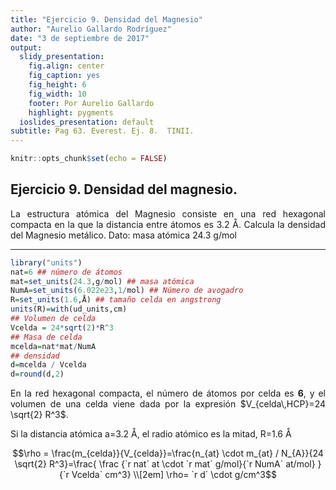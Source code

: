 ```yaml
---
title: "Ejercicio 9. Densidad del Magnesio"
author: "Aurelio Gallardo Rodríguez"
date: "3 de septiembre de 2017"
output:
  slidy_presentation:
    fig.align: center
    fig_caption: yes
    fig_height: 6
    fig_width: 10
    footer: Por Aurelio Gallardo
    highlight: pygments
  ioslides_presentation: default
subtitle: Pag 63. Everest. Ej. 8.  TINII.
---
```


```r
knitr::opts_chunk$set(echo = FALSE)
```

## Ejercicio 9. Densidad del magnesio.
<p style="text-align:justify;">
La estructura atómica del Magnesio consiste en una red hexagonal compacta en la que la distancia entre átomos es 3.2 Å. Calcula la densidad del Magnesio metálico. Dato: masa atómica 24.3 g/mol 
</p>
<hr>

```r
library("units")
nat=6 ## número de átomos
mat=set_units(24.3,g/mol) ## masa atómica
NumA=set_units(6.022e23,1/mol) ## Número de avogadro
R=set_units(1.6,Å) ## tamaño celda en angstrong
units(R)=with(ud_units,cm)
## Volumen de celda
Vcelda = 24*sqrt(2)*R^3
## Masa de celda
mcelda=nat*mat/NumA
## densidad
d=mcelda / Vcelda
d=round(d,2)
```
<p style="text-align:justify;">
En la red hexagonal compacta, el número de átomos por celda es __6__, y el volumen de una celda viene dada por la expresión $V_{celda\,HCP}=24 \sqrt{2} R^3$.
</p>
<p style="text-align:justify;">
 Si la distancia atómica a=3.2 Å, el radio atómico es la mitad, R=1.6 Å
</p>
<p style="text-align:justify;">
$$\rho = \frac{m_{celda}}{V_{celda}}=\frac{n_{at} \cdot m_{at} / N_{A}}{24 \sqrt{2} R^3}=\frac{ \frac {`r nat` at \cdot `r mat` g/mol}{`r NumA` at/mol}  }{`r Vcelda` cm^3} \\[2em]  \rho= `r d` \cdot g/cm^3$$
</p>





